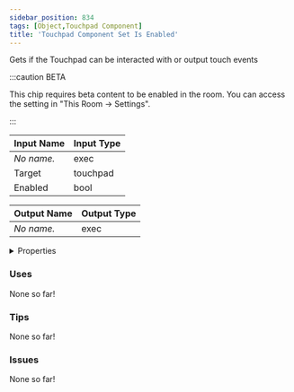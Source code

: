 ```yaml
---
sidebar_position: 834
tags: [Object,Touchpad Component]
title: 'Touchpad Component Set Is Enabled'
---
```


Gets if the Touchpad can be interacted with or output touch events

:::caution BETA

This chip requires beta content to be enabled in the room. You can access the setting in "This Room -> Settings".

:::

<IChip uuid="1f27359f-71ca-4827-ab17-5acbdb027837"/>

| Input Name | Input Type |
|-----------|-----------|
| *No name.* | exec |
| Target | touchpad |
| Enabled | bool |

| Output Name | Output Type |
|-----------|-----------|
| *No name.* | exec |


<details>
  <summary>Properties</summary>
  <div>
    <div>
    <table>
      <thead>
        <tr>
          <th>Is beta required?</th>
          <th>Yes</th>
        </tr>
        <tr>
          <th>Is this chip a trolling risk?</th>
          <th>No</th>
        </tr>
        <tr>
          <th>Is this chip a role assignment risk?</th>
          <th>No</th>
        </tr>
        <tr>
          <th>Chip UUID</th>
          <th>1f27359f-71ca-4827-ab17-5acbdb027837</th>
        </tr>
        <tr>
          <th>Room availability</th>
          <th>Available everywhere</th>
        </tr>
      </thead>
    </table>
    </div>
  </div>
</details>

### Uses

None so far!

### Tips

None so far!

### Issues

None so far!